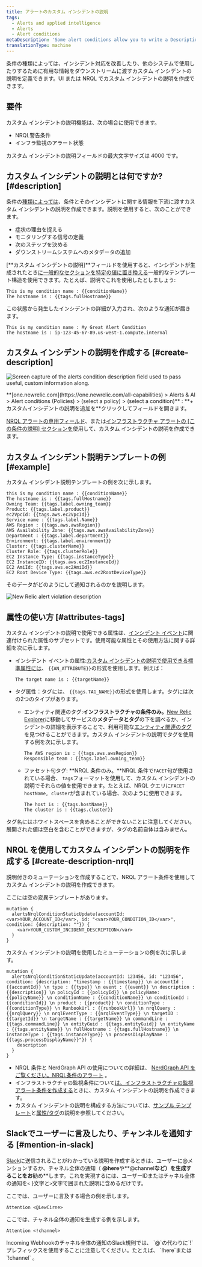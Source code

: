 ```yaml
---
title: アラートのカスタム インシデントの説明
tags:
  - Alerts and applied intelligence
  - Alerts
  - Alert conditions
metaDescription: 'Some alert conditions allow you to write a Description, which adds context to your violations and notifications.'
translationType: machine
---
```




条件の種類によっては、インシデント対応を改善したり、他のシステムで使用したりするために有用な情報をダウンストリームに渡すカスタム インシデントの説明を定義できます。UI または NRQL でカスタム インシデントの説明を作成できます。

## 要件

カスタム インシデントの説明機能は、次の場合に使用できます。

* NRQL警告条件
* インフラ監視のアラート状態

カスタム インシデントの説明フィールドの最大文字サイズは 4000 です。

## カスタム インシデントの説明とは何ですか? [#description]

条件の[種類によっては](#requirements)、条件とそのインシデントに関する情報を下流に渡すカスタム インシデントの説明を作成できます。説明を使用すると、次のことができます。

* 症状の理由を捉える
* モニタリングする信号の定義
* 次のステップを決める
* ダウンストリームシステムへのメタデータの追加

\[**カスタム インシデントの説明]**フィールドを使用すると、インシデントが生成されたとき[に一般的なセクションを特定の値に置き換える](#substitution-format)一般的なテンプレート構造を使用できます。たとえば、説明でこれを使用したとしましょう:

```
This is my condition name : {{conditionName}}
The hostname is : {{tags.fullHostname}}
```

この状態から発生したインシデントの詳細が入力され、次のような通知が届きます。

```
This is my condition name : My Great Alert Condition
The hostname is : ip-123-45-67-89.us-west-1.compute.internal
```

## カスタム インシデントの説明を作成する [#create-description]

<img
  title="The alerts condition description field with some example content."
  alt="Screen capture of the alerts condition description field used to pass useful, custom information along."
  src={accountsAlertsConditionDescription}
/>

<figcaption>
  **[one.newrelic.com](https://one.newrelic.com/all-capabilities) > Alerts & AI > Alert conditions (Policies) > (select a policy) > (select a condition)** : **+ カスタムインシデントの説明を追加を**クリックしてフィールドを開きます。
</figcaption>

[NRQL アラートの専用フィールド](/docs/alerts-applied-intelligence/new-relic-alerts/alert-conditions/create-nrql-alert-conditions/)、または[インフラストラクチャ アラートの \[この条件の説明\] セクションを](/docs/infrastructure/new-relic-infrastructure/infrastructure-alert-conditions/infrastructure-alerts-add-edit-or-view-host-alert-information/)使用して、カスタム インシデントの説明を作成できます。

## カスタム インシデント説明テンプレートの例 [#example]

カスタム インシデント説明テンプレートの例を次に示します。

```
this is my condition name : {{conditionName}}
The hostname is : {{tags.fullHostname}}
Owning Team: {{tags.label.owning_team}}
Product: {{tags.label.product}}
ec2VpcId: {{tags.aws.ec2VpcId}}
Service name : {{tags.label.Name}}
AWS Region : {{tags.aws.awsRegion}}
AWS Availability Zone: {{tags.aws.awsAvailabilityZone}}
Department : {{tags.label.department}}
Environment: {{tags.label.environment}}
Cluster: {{tags.clusterName}}
Cluster Role: {{tags.clusterRole}}
EC2 Instance Type: {{tags.instanceType}}
EC2 InstanceID: {{tags.aws.ec2InstanceId}}
EC2 AmiId: {{tags.aws.ec2AmiId}}
EC2 Root Device Type: {{tags.aws.ec2RootDeviceType}}
```

そのデータがどのようにして通知されるのかを説明します。

<img
  title="new-relic-alert-violation-description-screenshot.png"
  alt="New Relic alert violation description "
  src={accountsAlertViolationDescription}
/>

## 属性の使い方 [#attributes-tags]

カスタム インシデントの説明で使用できる属性は、[インシデント イベント](/docs/alerts/new-relic-alerts/defining-conditions/violation-event-attributes)に関連付けられた属性のサブセットです。使用可能な属性とその使用方法に関する詳細を次に示します。

* インシデント イベントの属性:[カスタム インシデントの説明で使用できる標準属性には](/docs/alerts/new-relic-alerts/defining-conditions/violation-event-attributes)、 `{{AN_ATTRIBUTE}}`の形式を使用します。例えば：

  ```
  The target name is : {{targetName}}
  ```

* タグ属性：タグには、 `{{tags.TAG_NAME}}`の形式を使用します。タグには次の2つのタイプがあります。

  * エンティティ関連のタグ:**インフラストラクチャの条件のみ。**[New Relic Explorer](/docs/new-relic-one/use-new-relic-one/ui-data/new-relic-one-entity-explorer-view-performance-across-apps-services-hosts)に移動してサービスの**メタデータとタグ**の下を調べるか、インシデントの詳細を表示することで、利用可能な[エンティティ関連のタグ](/docs/new-relic-one/use-new-relic-one/core-concepts/tagging-use-tags-organize-group-what-you-monitor#)を見つけることができます。カスタム インシデントの説明でタグを使用する例を次に示します。

    ```
    The AWS region is : {{tags.aws.awsRegion}}
    Responsible team : {{tags.label.owning_team}}
    ```

  * ファセット句タグ: **NRQL 条件のみ。**NRQL 条件で`FACET`句が使用されている場合、 `tags`フォーマットを使用して、カスタム インシデントの説明でそれらの値を使用できます。たとえば、NRQL クエリに`FACET hostName, cluster`が含まれている場合、次のように使用できます。

    ```
    The host is : {{tags.hostName}}
    The cluster is : {{tags.cluster}}
    ```

タグ名にはホワイトスペースを含めることができないことに注意してください。展開された値は空白を含むことができますが、タグの名前自体は含みません。

## NRQL を使用してカスタム インシデントの説明を作成する [#create-description-nrql]

説明付きのミューテーションを作成することで、NRQL アラート条件を使用してカスタム インシデントの説明を作成できます。

ここには空の変異テンプレートがあります。

```
mutation {
  alertsNrqlConditionStaticUpdate(accountId: <var>YOUR_ACCOUNT_ID</var>, id: "<var>YOUR_CONDITION_ID</var>", condition: {description: ""}) {
    <var>YOUR_CUSTOM_INCIDENT_DESCRIPTION</var>
  }
}
```

カスタム インシデントの説明を使用したミューテーションの例を次に示します。

```
mutation {
  alertsNrqlConditionStaticUpdate(accountId: 123456, id: "123456", condition: {description: "timestamp : {{timestamp}} \n accountId : {{accountId}} \n type : {{type}} \n event : {{event}} \n description : {{description}} \n policyId : {{policyId}} \n policyName: {{policyName}} \n conditionName : {{conditionName}} \n conditionId : {{conditionId}} \n product : {{product}} \n conditionType : {{conditionType}} \n RunbookUrl : {{runbookUrl}} \n nrqlQuery : {{nrqlQuery}} \n nrqlEventType : {{nrqlEventType}} \n targetID : {{targetId}} \n targetName : {{targetName}} \n commandLine : {{tags.commandLine}} \n entityGuid : {{tags.entityGuid}} \n entityName : {{tags.entityName}} \n fullHostname : {{tags.fullHostname}} \n instanceType : {{tags.instanceType}} \n processDisplayName : {{tags.processDisplayName}}"}) {
    description
  }
}
```

* NRQL 条件と NerdGraph API の使用についての詳細は、 [NerdGraph API をご覧ください。NRQL条件のアラート](/docs/alerts/alerts-nerdgraph/nerdgraph-examples/nerdgraph-api-alerts-nrql-conditions) 。
* インフラストラクチャの監視条件について[は、インフラストラクチャの監視アラート条件を作成する](/docs/infrastructure/new-relic-infrastructure/infrastructure-alert-conditions/infrastructure-alerts-add-edit-or-view-host-alert-information)ときに、カスタム インシデントの説明を作成できます。
* カスタム インシデントの説明を構成する方法については、[サンプル テンプレート](#example)と[属性/タグ](#attributes-tags)の説明を参照してください。

## Slackでユーザーに言及したり、チャンネルを通知する [#mention-in-slack]

[Slack](/docs/alerts-applied-intelligence/new-relic-alerts/alert-notifications/notification-channels-control-where-send-alerts#slack)に送信されることがわかっている説明を作成するときは、ユーザーに@メンションするか、チャネル全体の通知（ **@here**や**@channel**など）を生成することをお**勧め**します。これを実現するには、ユーザーIDまたはチャネル全体の通知を`<` }文字と`>`文字で囲まれた説明に含めるだけです。

ここでは、ユーザーに言及する場合の例を示します。

```
Attention <@LewCirne>
```

ここでは、チャネル全体の通知を生成する例を示します。

```
Attention <!channel>
```

<Callout variant="important">
  Incoming Webhookのチャネル全体の通知のSlack規則では、 `@`の代わりに`!`プレフィックスを使用することに注意してください。たとえば、 `!here`または`!channel` 。
</Callout>